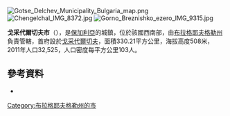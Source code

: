 [[Image:Gotse_Delchev_Municipality_Bulgaria_map.png|right]]
[[Image:Chengelchal_IMG_8372.jpg|thumb]]
[[Image:Gorno_Breznishko_ezero_IMG_9315.jpg|thumb]]

{{Coord|41|34|N|23|44|E|display=title}}

'''戈采代爾切夫市'''（{{lang-bg|Гоце Делчев}}），是[[保加利亞|保加利亞]]的城鎮，位於該國西南部，由[[布拉格耶夫格勒州|布拉格耶夫格勒州]]負責管轄，首府設於[[戈采代爾切夫|戈采代爾切夫]]，面積330.21平方公里，海拔高度508米，2011年人口32,525，人口密度每平方公里103人。

==參考資料==
* {{Official|http://www.gotsedelchev.bg/}}

{{Bulgaria-geo-stub}}
[[Category:布拉格耶夫格勒州的市|Category:布拉格耶夫格勒州的市]]